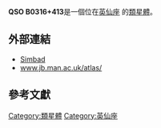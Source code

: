 {{Galaxy
  | name = [[QSO|QSO]] B0316+413
  | image =
  | epoch = [[J2000|J2000]]
  | ra = {{RA|03|19|48.1601}}<ref name="ned">{{cite web
  | title=NASA/IPAC Extragalactic Database
  | work=Results for QSO B0316+413
  | url=http://nedwww.ipac.caltech.edu/
  | accessdate=2006-10-26
  | archive-date=2011-05-14
  | archive-url=https://web.archive.org/web/20110514100451/http://nedwww.ipac.caltech.edu/
  | dead-url=no
  }}</ref>
  | dec = {{DEC|+41|30|42.103}}<ref name="ned" />
  | constellation name = [[英仙座|英仙座]]
  | z = 0.017559 ± 0 [[kilometer|km]]/[[second|s]]<ref name="ned" />
  | type = Ep<ref name="ned" />
  | dist_ly =  1480.7664 [[ly|ly]] (454 [[kpc|kpc]]) 
  | appmag_v = 11.17
  | size_v = 2.63´X1.78´
  | notes = First quasar discovered
  | names = [[DA|DA]] 97 , [[LEDA|LEDA]] 12429 ,<br /> [[3C星表|3C]] 84 , [[4C|4C]] 41.07 , [[UGC|UGC]] 2669 , [[星云和星团新总表|NGC]] 1275
}}

'''QSO B0316+413 '''是一個位在[[英仙座|英仙座]] 的[[類星體|類星體]]。
== 外部連結 ==
* [http://simbad.u-strasbg.fr/simbad/sim-id?protocol=html&Ident=QSO+B0316%2B413&NbIdent=1&Radius=2&Radius.unit=arcmin&submit=submit+id Simbad]
* [http://www.jb.man.ac.uk/atlas/object/3C84.html www.jb.man.ac.uk/atlas/]{{Wayback|url=http://www.jb.man.ac.uk/atlas/object/3C84.html |date=20080508233526 }}
== 參考文獻 ==

{{reflist}}

{{類星體小作品}}

[[Category:類星體|Category:類星體]]
[[Category:英仙座|Category:英仙座]]